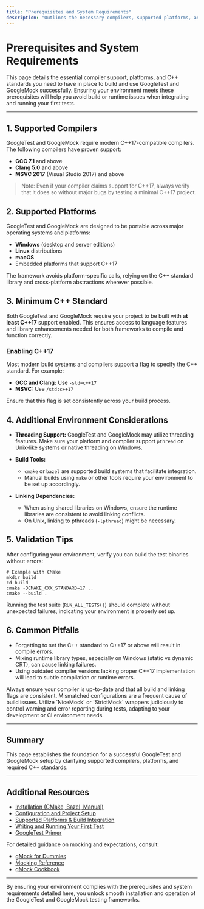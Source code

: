 ```yaml
---
title: "Prerequisites and System Requirements"
description: "Outlines the necessary compilers, supported platforms, and minimum C++ standards required for GoogleTest and GoogleMock. Provides guidance on ensuring your environment is ready for installation."
---
```


# Prerequisites and System Requirements

This page details the essential compiler support, platforms, and C++ standards you need to have in place to build and use GoogleTest and GoogleMock successfully. Ensuring your environment meets these prerequisites will help you avoid build or runtime issues when integrating and running your first tests.

---

## 1. Supported Compilers

GoogleTest and GoogleMock require modern C++17-compatible compilers. The following compilers have proven support:

- **GCC 7.1** and above
- **Clang 5.0** and above
- **MSVC 2017** (Visual Studio 2017) and above

> Note: Even if your compiler claims support for C++17, always verify that it does so without major bugs by testing a minimal C++17 project.

## 2. Supported Platforms

GoogleTest and GoogleMock are designed to be portable across major operating systems and platforms:

- **Windows** (desktop and server editions)
- **Linux** distributions
- **macOS**
- Embedded platforms that support C++17

The framework avoids platform-specific calls, relying on the C++ standard library and cross-platform abstractions wherever possible.

## 3. Minimum C++ Standard

Both GoogleTest and GoogleMock require your project to be built with **at least C++17** support enabled. This ensures access to language features and library enhancements needed for both frameworks to compile and function correctly.

### Enabling C++17

Most modern build systems and compilers support a flag to specify the C++ standard. For example:

- **GCC and Clang:** Use `-std=c++17`
- **MSVC:** Use `/std:c++17`

Ensure that this flag is set consistently across your build process.

## 4. Additional Environment Considerations

- **Threading Support:** GoogleTest and GoogleMock may utilize threading features. Make sure your platform and compiler support `pthread` on Unix-like systems or native threading on Windows.

- **Build Tools:**
  - `cmake` or `bazel` are supported build systems that facilitate integration.
  - Manual builds using `make` or other tools require your environment to be set up accordingly.

- **Linking Dependencies:**
  - When using shared libraries on Windows, ensure the runtime libraries are consistent to avoid linking conflicts.
  - On Unix, linking to pthreads (`-lpthread`) might be necessary.

## 5. Validation Tips

After configuring your environment, verify you can build the test binaries without errors:

```shell
# Example with CMake
mkdir build
cd build
cmake -DCMAKE_CXX_STANDARD=17 ..
cmake --build .
```

Running the test suite (`RUN_ALL_TESTS()`) should complete without unexpected failures, indicating your environment is properly set up.

## 6. Common Pitfalls

- Forgetting to set the C++ standard to C++17 or above will result in compile errors.
- Mixing runtime library types, especially on Windows (static vs dynamic CRT), can cause linking failures.
- Using outdated compiler versions lacking proper C++17 implementation will lead to subtle compilation or runtime errors.

<Tip>
Always ensure your compiler is up-to-date and that all build and linking flags are consistent. Mismatched configurations are a frequent cause of build issues.
</Tip>

<Tip>
Utilize `NiceMock` or `StrictMock` wrappers judiciously to control warning and error reporting during tests, adapting to your development or CI environment needs.
</Tip>

---

## Summary

This page establishes the foundation for a successful GoogleTest and GoogleMock setup by clarifying supported compilers, platforms, and required C++ standards.

---

## Additional Resources

- [Installation (CMake, Bazel, Manual)](/getting-started/setup-introduction/installation-options)
- [Configuration and Project Setup](/getting-started/setup-introduction/configuration-basics)
- [Supported Platforms & Build Integration](/overview/integration-and-ecosystem/platforms-integration)
- [Writing and Running Your First Test](/getting-started/first-experience/writing-first-test)
- [GoogleTest Primer](overview/getting-started/introduction)

For detailed guidance on mocking and expectations, consult:

- [gMock for Dummies](docs/gmock_for_dummies.md)
- [Mocking Reference](docs/reference/mocking.md)
- [gMock Cookbook](docs/gmock_cook_book.md)

---

By ensuring your environment complies with the prerequisites and system requirements detailed here, you unlock smooth installation and operation of the GoogleTest and GoogleMock testing frameworks.
